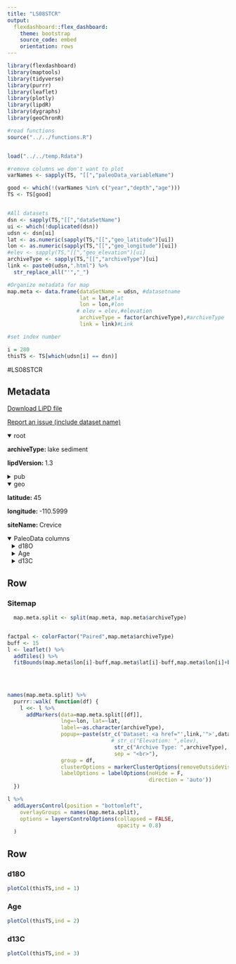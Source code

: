 ```yaml
---
title: "LS08STCR"
output: 
  flexdashboard::flex_dashboard:
    theme: bootstrap
    source_code: embed
    orientation: rows
---
```


```r
library(flexdashboard)
library(maptools)
library(tidyverse)
library(purrr)
library(leaflet)
library(plotly)
library(lipdR)
library(dygraphs)
library(geoChronR)

#read functions
source("../../functions.R")


load("../../temp.Rdata")

#remove columns we don't want to plot
varNames <- sapply(TS, "[[","paleoData_variableName")

good <- which(!(varNames %in% c("year","depth","age")))
TS <- TS[good]


#All datasets
dsn <- sapply(TS,"[[","dataSetName")
ui <- which(!duplicated(dsn))
udsn <- dsn[ui]
lat <- as.numeric(sapply(TS,"[[","geo_latitude")[ui])
lon <- as.numeric(sapply(TS,"[[","geo_longitude")[ui])
#elev <- sapply(TS,"[[","geo_elevation")[ui]
archiveType <- sapply(TS,"[[","archiveType")[ui]
link <- paste0(udsn,".html") %>% 
  str_replace_all("'","_")

#Organize metadata for map
map.meta <- data.frame(dataSetName = udsn, #datasetname
                       lat = lat,#lat
                       lon = lon,#lon
                      # elev = elev,#elevation
                       archiveType = factor(archiveType),#archiveType
                       link = link)#Link

#set index number

i = 280
thisTS <- TS[which(udsn[i] == dsn)]
```
#LS08STCR

Metadata {.sidebar}
-------------------------------------
[Download LiPD file](LS08STCR.lpd)
            

[Report an issue (include dataset name)](https://github.com/nickmckay/LiPDverse/issues)

<details open style="margin-left: 0px">
<summary>root</summary>
<p style="margin-left: 0px"><strong>archiveType: </strong>lake sediment
<p style="margin-left: 0px"><strong>lipdVersion: </strong>1.3
</details>
<details>
<summary>pub</summary>
<details style="margin-left: 10px">
<summary>pub1</summary>
<p style="margin-left: 10px"><strong>journal: </strong>Quaternary International
<p style="margin-left: 10px"><strong>volume: </strong>188
<p style="margin-left: 10px"><strong>pages: </strong>139-148
<p style="margin-left: 10px"><strong>pubYear: </strong>2008
<p style="margin-left: 10px"><strong>title: </strong>Geochemical evidence for hydroclimatic variability over the last 2460 years from Crevice Lake in Yellowstone National Park, USA
<p style="margin-left: 10px"><strong>DOI: </strong>10.1016/j.quaint.2007.11.012
</details>
</details>
<details open style="margin-left: 0px">
<summary>geo</summary>
<p style="margin-left: 0px"><strong>latitude: </strong>45
<p style="margin-left: 0px"><strong>longitude: </strong>-110.5999
<p style="margin-left: 0px"><strong>siteName: </strong>Crevice
</details>
<details open>
<summary>PaleoData columns</summary>
<details style="margin-left: 10px">
<summary>d18O</summary>
<p style="margin-left: 10px"><strong>TSid: </strong>LS08STCR
<p style="margin-left: 10px"><strong>variableName: </strong>d18O
<p style="margin-left: 10px"><strong>units: </strong>permil
<p style="margin-left: 10px"><strong>description: </strong>carbonate
<details>
<summary>interpretation</summary>
<details style="margin-left: 20px">
<summary>1</summary>
<p style="margin-left: 20px"><strong>basis: </strong>The d18O record from the varved sediment from Crevice Lake is a proxy for hydroclimate, particularly discharge of the Yellowstone River, in Yellowstone National Park. Low d18O values are consistent with high flow of the Yellowstone River and, thus, wet winters with deep snow pack. They also correspond in general with tree-ring inferred estimates of increased precipitation in the YNP region. Prior to 2000 cal BP, decreasing d18O values suggest an increasingly wet climate or a gradual shift to winterdominated precipitation
<p style="margin-left: 20px"><strong>interpDirection: </strong>decrease
<p style="margin-left: 20px"><strong>scope: </strong>climate
<p style="margin-left: 20px"><strong>variable: </strong>discharge
<p style="margin-left: 20px"><strong>variableDetail: </strong>lake water
</details>
<details style="margin-left: 20px">
<summary>2</summary>
<p style="margin-left: 20px"><strong>basis: </strong>Comparison of the oxygen-isotopic record with independent measures of climate suggests that the annual moisture balance is the primary isotopic control, with the seasonal timing of precipitation providing a possible secondary influence. High d18O values are associated with dry climate (e.g., evaporative enrichment of 18O) and/or wet summers relative to winters (higher d18O values of atmospheric precipitation).
<p style="margin-left: 20px"><strong>direction: </strong>negative
<p style="margin-left: 20px"><strong>inferredMaterial: </strong>lake water
<p style="margin-left: 20px"><strong>integrationTime: </strong>7
<p style="margin-left: 20px"><strong>integrationTimeBasis: </strong>varve counts
<p style="margin-left: 20px"><strong>integrationTimeUncertaintyType: </strong>sampling resolution
<p style="margin-left: 20px"><strong>integrationTimeUnits: </strong>years
<p style="margin-left: 20px"><strong>rank: </strong>1
<p style="margin-left: 20px"><strong>scope: </strong>isotope
<p style="margin-left: 20px"><strong>variable: </strong>P_E
</details>
<details style="margin-left: 20px">
<summary>3</summary>
<p style="margin-left: 20px"><strong>basis: </strong>with the seasonal timing of precipitation providing a possible secondary influence. High d18O values are associated with  dry climate (e.g., evaporative enrichment of 18O) and/or  wet summers relative to winters (higher d18O values of  atmospheric precipitation).
<p style="margin-left: 20px"><strong>direction: </strong>decrease
<p style="margin-left: 20px"><strong>inferredMaterial: </strong>lake water
<p style="margin-left: 20px"><strong>integrationTime: </strong>7
<p style="margin-left: 20px"><strong>integrationTimeBasis: </strong>varve counts
<p style="margin-left: 20px"><strong>integrationTimeUncertaintyType: </strong>sampling resolution
<p style="margin-left: 20px"><strong>integrationTimeUnits: </strong>years
<p style="margin-left: 20px"><strong>rank: </strong>2
<p style="margin-left: 20px"><strong>scope: </strong>isotope
<p style="margin-left: 20px"><strong>seasonality: </strong>winter
<p style="margin-left: 20px"><strong>variable: </strong>Precipitation
</details>
</details>
</details>
<details style="margin-left: 10px">
<summary>Age</summary>
<p style="margin-left: 10px"><strong>TSid: </strong>MAT5074a6e772
<p style="margin-left: 10px"><strong>variableName: </strong>Age
<p style="margin-left: 10px"><strong>units: </strong>Yr BP
</details>
<details style="margin-left: 10px">
<summary>d13C</summary>
<p style="margin-left: 10px"><strong>TSid: </strong>WEBabc68a57
<p style="margin-left: 10px"><strong>variableName: </strong>d13C
<p style="margin-left: 10px"><strong>units: </strong>‰
</details>

Row
-----------------------------------------------------------------------

### Sitemap

```r
  map.meta.split <- split(map.meta, map.meta$archiveType)


factpal <- colorFactor("Paired",map.meta$archiveType)
buff <- 15
l <- leaflet() %>% 
  addTiles() %>% 
  fitBounds(map.meta$lon[i]-buff,map.meta$lat[i]-buff,map.meta$lon[i]+buff,map.meta$lat[i]+buff)
  

  
  
names(map.meta.split) %>%
  purrr::walk( function(df) {
    l <<- l %>%
      addMarkers(data=map.meta.split[[df]],
                 lng=~lon, lat=~lat,
                 label=~as.character(archiveType),
                 popup=~paste(str_c('Dataset: <a href="',link,'">',dataSetName,'</a>'),
                                 # str_c("Elevation: ",elev),
                                  str_c("Archive Type: ",archiveType),
                                  sep = "<br>"),
                 group = df,
                 clusterOptions = markerClusterOptions(removeOutsideVisibleBounds = F),
                 labelOptions = labelOptions(noHide = F,
                                             direction = 'auto'))
  })

l %>%
  addLayersControl(position = "bottomleft",
    overlayGroups = names(map.meta.split),
    options = layersControlOptions(collapsed = FALSE,
                                   opacity = 0.8)
  )
```

Row {.tabset .tabset-fade}
-----------------------------------------------------------------------

### d18O
```r
plotCol(thisTS,ind = 1)
```

### Age
```r
plotCol(thisTS,ind = 2)
```

### d13C
```r
plotCol(thisTS,ind = 3)
```
